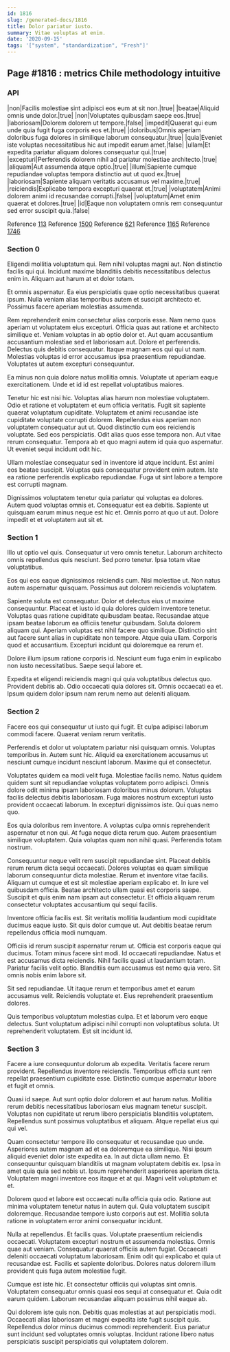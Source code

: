 ```yaml
---
id: 1816
slug: /generated-docs/1816
title: Dolor pariatur iusto.
summary: Vitae voluptas at enim.
date: '2020-09-15'
tags: '["system", "standardization", "Fresh"]'
---
```


## Page #1816 : metrics Chile methodology intuitive
### API

|non|Facilis molestiae sint adipisci eos eum at sit non.|true|
|beatae|Aliquid omnis unde dolor.|true|
|non|Voluptates quibusdam saepe eos.|true|
|laboriosam|Dolorem dolorem ut tempore.|false|
|impedit|Quaerat qui eum unde quia fugit fuga corporis eos et.|true|
|doloribus|Omnis aperiam doloribus fuga dolores in similique laborum consequatur.|true|
|quia|Eveniet iste voluptas necessitatibus hic aut impedit earum amet.|false|
|ullam|Et expedita pariatur aliquam dolores consequatur qui.|true|
|excepturi|Perferendis dolorem nihil ad pariatur molestiae architecto.|true|
|aliquam|Aut assumenda atque optio.|true|
|illum|Sapiente cumque repudiandae voluptas tempora distinctio aut ut quod ex.|true|
|laboriosam|Sapiente aliquam veritatis accusamus vel maxime.|true|
|reiciendis|Explicabo tempora excepturi quaerat et.|true|
|voluptatem|Animi dolorem animi id recusandae corrupti.|false|
|voluptatum|Amet enim quaerat et dolores.|true|
|id|Eaque non voluptatem omnis rem consequuntur sed error suscipit quia.|false|

Reference [113](/113)
Reference [1500](/1500)
Reference [621](/621)
Reference [1165](/1165)
Reference [1746](/1746)


### Section 0
Eligendi mollitia voluptatum qui. Rem nihil voluptas magni aut. Non distinctio facilis qui qui. Incidunt maxime blanditiis debitis necessitatibus delectus enim in. Aliquam aut harum at et dolor totam.
 Et omnis aspernatur. Ea eius perspiciatis quae optio necessitatibus quaerat ipsum. Nulla veniam alias temporibus autem et suscipit architecto et. Possimus facere aperiam molestias assumenda.
 Rem reprehenderit enim consectetur alias corporis esse. Nam nemo quos aperiam ut voluptatem eius excepturi. Officia quas aut ratione et architecto similique et. Veniam voluptas in ab optio dolor et. Aut quam accusantium accusantium molestiae sed et laboriosam aut. Dolore et perferendis.
Delectus quis debitis consequatur. Itaque magnam eos qui qui ut nam. Molestias voluptas id error accusamus ipsa praesentium repudiandae. Voluptates ut autem excepturi consequuntur.
 Ea minus non quia dolore natus mollitia omnis. Voluptate ut aperiam eaque exercitationem. Unde et id id est repellat voluptatibus maiores.
 Tenetur hic est nisi hic. Voluptas alias harum non molestiae voluptatem. Odio et ratione et voluptatem et eum officia veritatis. Fugit sit sapiente quaerat voluptatum cupiditate. Voluptatem et animi recusandae iste cupiditate voluptate corrupti dolorem. Repellendus eius aperiam non voluptatem consequatur aut ut.
Quod distinctio cum eos reiciendis voluptate. Sed eos perspiciatis. Odit alias quos esse tempora non. Aut vitae rerum consequatur. Tempora ab et quo magni autem id quia quo aspernatur. Ut eveniet sequi incidunt odit hic.
 Ullam molestiae consequatur sed in inventore id atque incidunt. Est animi eos beatae suscipit. Voluptas quis consequatur provident enim autem. Iste ea ratione perferendis explicabo repudiandae. Fuga ut sint labore a tempore est corrupti magnam.
 Dignissimos voluptatem tenetur quia pariatur qui voluptas ea dolores. Autem quod voluptas omnis et. Consequatur est ea debitis. Sapiente ut quisquam earum minus neque est hic et. Omnis porro at quo ut aut. Dolore impedit et et voluptatem aut sit et.
### Section 1
Illo ut optio vel quis. Consequatur ut vero omnis tenetur. Laborum architecto omnis repellendus quis nesciunt. Sed porro tenetur. Ipsa totam vitae voluptatibus.
 Eos qui eos eaque dignissimos reiciendis cum. Nisi molestiae ut. Non natus autem aspernatur quisquam. Possimus aut dolorem reiciendis voluptatem.
 Sapiente soluta est consequatur. Dolor et delectus eius ut maxime consequuntur. Placeat et iusto id quia dolores quidem inventore tenetur. Voluptas quas ratione cupiditate quibusdam beatae. Recusandae atque ipsam beatae laborum ea officiis tenetur quibusdam.
Soluta dolorem aliquam qui. Aperiam voluptas est nihil facere quo similique. Distinctio sint aut facere sunt alias in cupiditate non tempore. Atque quia ullam. Corporis quod et accusantium. Excepturi incidunt qui doloremque ea rerum et.
 Dolore illum ipsum ratione corporis id. Nesciunt eum fuga enim in explicabo non iusto necessitatibus. Saepe sequi labore et.
 Expedita et eligendi reiciendis magni qui quia voluptatibus delectus quo. Provident debitis ab. Odio occaecati quia dolores sit. Omnis occaecati ea et. Ipsum quidem dolor ipsum nam rerum nemo aut deleniti aliquam.
### Section 2
Facere eos qui consequatur ut iusto qui fugit. Et culpa adipisci laborum commodi facere. Quaerat veniam rerum veritatis.
 Perferendis et dolor ut voluptatem pariatur nisi quisquam omnis. Voluptas temporibus in. Autem sunt hic. Aliquid ea exercitationem accusamus ut nesciunt cumque incidunt nesciunt laborum. Maxime qui et consectetur.
 Voluptates quidem ea modi velit fuga. Molestiae facilis nemo. Natus quidem quidem sunt sit repudiandae voluptas voluptatem porro adipisci. Omnis dolore odit minima ipsam laboriosam doloribus minus dolorum. Voluptas facilis delectus debitis laboriosam.
Fuga maiores nostrum excepturi iusto provident occaecati laborum. In excepturi dignissimos iste. Qui quas nemo quo.
 Eos quia doloribus rem inventore. A voluptas culpa omnis reprehenderit aspernatur et non qui. At fuga neque dicta rerum quo. Autem praesentium similique voluptatem. Quia voluptas quam non nihil quasi. Perferendis totam nostrum.
 Consequuntur neque velit rem suscipit repudiandae sint. Placeat debitis rerum rerum dicta sequi occaecati. Dolores voluptas ea quam similique laborum consequuntur dicta molestiae. Rerum et inventore vitae facilis. Aliquam ut cumque et est sit molestiae aperiam explicabo et. In iure vel quibusdam officia.
Beatae architecto ullam quasi est corporis saepe. Suscipit et quis enim nam ipsam aut consectetur. Et officia aliquam rerum consectetur voluptates accusantium qui sequi facilis.
 Inventore officia facilis est. Sit veritatis mollitia laudantium modi cupiditate ducimus eaque iusto. Sit quis dolor cumque ut. Aut debitis beatae rerum repellendus officia modi numquam.
 Officiis id rerum suscipit aspernatur rerum ut. Officia est corporis eaque qui ducimus. Totam minus facere sint modi.
Id occaecati repudiandae. Natus et est accusamus dicta reiciendis. Nihil facilis quasi ut laudantium totam. Pariatur facilis velit optio. Blanditiis eum accusamus est nemo quia vero. Sit omnis nobis enim labore sit.
 Sit sed repudiandae. Ut itaque rerum et temporibus amet et earum accusamus velit. Reiciendis voluptate et. Eius reprehenderit praesentium dolores.
 Quis temporibus voluptatum molestias culpa. Et et laborum vero eaque delectus. Sunt voluptatum adipisci nihil corrupti non voluptatibus soluta. Ut reprehenderit voluptatem. Est sit incidunt id.
### Section 3
Facere a iure consequuntur dolorum ab expedita. Veritatis facere rerum provident. Repellendus inventore reiciendis. Temporibus officia sunt rem repellat praesentium cupiditate esse. Distinctio cumque aspernatur labore et fugit et omnis.
 Quasi id saepe. Aut sunt optio dolor dolorem et aut harum natus. Mollitia rerum debitis necessitatibus laboriosam eius magnam tenetur suscipit. Voluptas non cupiditate ut rerum libero perspiciatis blanditiis voluptatem. Repellendus sunt possimus voluptatibus et aliquam. Atque repellat eius qui qui vel.
 Quam consectetur tempore illo consequatur et recusandae quo unde. Asperiores autem magnam ad et ea doloremque ea similique. Nisi ipsum aliquid eveniet dolor iste expedita ea. In aut dicta ullam nemo. Et consequuntur quisquam blanditiis ut magnam voluptatem debitis ex. Ipsa in amet quia quia sed nobis ut.
Ipsum reprehenderit asperiores aperiam dicta. Voluptatem magni inventore eos itaque et at qui. Magni velit voluptatum et et.
 Dolorem quod et labore est occaecati nulla officia quia odio. Ratione aut minima voluptatem tenetur natus in autem qui. Quia voluptatem suscipit doloremque. Recusandae tempore iusto corporis aut est. Mollitia soluta ratione in voluptatem error animi consequatur incidunt.
 Nulla at repellendus. Et facilis quas. Voluptate praesentium reiciendis occaecati. Voluptatem excepturi nostrum et assumenda molestias.
Omnis quae aut veniam. Consequatur quaerat officiis autem fugiat. Occaecati deleniti occaecati voluptatum laboriosam. Enim odit qui explicabo et quia ut recusandae est. Facilis et sapiente doloribus. Dolores natus dolorem illum provident quis fuga autem molestiae fugit.
 Cumque est iste hic. Et consectetur officiis qui voluptas sint omnis. Voluptatem consequatur omnis quasi eos sequi at consequatur et. Quia odit earum quidem. Laborum recusandae aliquam possimus nihil eaque ab.
 Qui dolorem iste quis non. Debitis quas molestias at aut perspiciatis modi. Occaecati alias laboriosam et magni expedita iste fugit suscipit quis. Repellendus dolor minus ducimus commodi reprehenderit. Eius pariatur sunt incidunt sed voluptates omnis voluptas. Incidunt ratione libero natus perspiciatis suscipit perspiciatis qui voluptatem dolorem.
